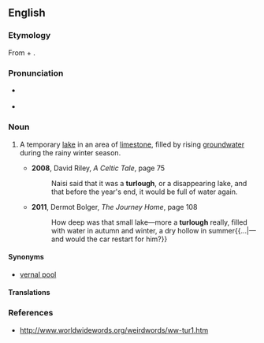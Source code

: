 ==English==
{{wikipedia|Turlough (lake)}}

===Etymology===
From {{etyl|ga|en}} {{term|tur||dry|lang=ga}} + {{term|loch||lake|lang=ga}}.

===Pronunciation===
* {{a|UK}} {{IPA|/ˈtɜː.lɒx/}}
* {{hyphenation|tur|lough}}

===Noun===
{{en-noun}}

# {{context|Ireland|lang=en}} A temporary [[lake]] in an area of [[limestone]], filled by rising [[groundwater]] during the rainy winter season.
#* '''2008''', David Riley, ''A Celtic Tale'', page 75
#*: Naisi said that it was a '''turlough''', or a disappearing lake, and that before the year's end, it would be full of water again.
#* '''2011''', Dermot Bolger, ''The Journey Home'', page 108
#*: How deep was that small lake—more a '''turlough''' really, filled with water in autumn and winter, a dry hollow in summer{{...|—and would the car restart for him?}}

====Synonyms====
* {{sense|temporary lake}} [[vernal pool]]

====Translations====
{{trans-top|temporary lake}}
{{trans-mid}}
{{trans-bottom}}

===References===
* http://www.worldwidewords.org/weirdwords/ww-tur1.htm